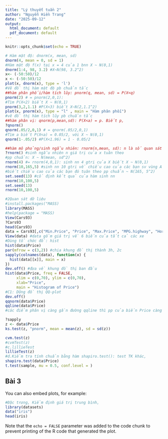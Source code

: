```yaml
---
title: "Lý thuyết tuần 2"
author: "Nguyễn Hiền Trang"
date: "2025-09-12"
output:
  html_document: default
  pdf_document: default
---
```


```r
knitr::opts_chunk$set(echo = TRUE)
```

 

```r
# Hàm mật độ: dnorm(x, mean, sd)
dnorm(4, mean = 0, sd = 1)
#Hàm mật độ f(x) tại x = 4 của 1 bnn X ~ N(0,1)
dnorm(1:4, 98, 3.2) #X~N(98, 3.2^2)
x<- (-50:50)/12
x <- (-50:50)/12
plot(x, dnorm(x), type = 'l')
#Vẽ đồ thị hàm mật độ pb chuẩn tắc
##hàm phân phối/hàm tích lũy: pnorm(q, mean, sd) = P(X<q)
pnorm(2) # = pnorm(2,0,1):
#Tìm P(X<2) biết X ~ N(0,1)
pnorm(3,2,1.1) #P(X<3) biết X~N(2,1.1^2)
plot(x, pnorm(x), type = "l" , main = "Hàm phân phối")
#vẽ đồ thị hàm tích lũy pb chuẩn tắc
##hàm phân vị: qnorm(p,mean,sd): P(X<a) = p. Biết p, 
?qnorm()
qnorm(.05/2,0,1) # = qnorm(.05/2,0,1)
#Tìm a biết P(X<a) = 0.05/2, với X ~ N(0,1)
qnorm(1-.05/2) #P(X<1.96) = 1 - 0.05/2

##hàm mô phỏng/sinh ngẫu nhiên: rnorm(n,mean, sd): n là số quan sát
?rnorm() #sinh ngẫu nhiên n giá trị của x tuân theo
#pp chuẩn: X ~ N(mean, sd^2)
rnorm(4) #= rnorm(4,0,1): sinh nn 4 gtri của X biết X ~ N(0,1)
rnorm(10,165,5) #sinh nn 10 gtri về chiều cao của các bạn sv vùng A
#biết chiều cao của các bạn đó tuân theo pp chuẩn ~ N(165, 5^2)
set.seed(13) #cố định kết quả của hàm sinh nn
rnorm(10,100,5)
set.seed(13)
rnorm(10,100,5)

#2Quan sát dữ liệu
#install.packages("MASS)
library(MASS)
#help(package = "MASS)
View(Cars93)
?Cars93
head(Cars93)
data = Cars93[,c("Min.Price", "Price", "Max.Price", "MPG.highway", "Horsepower", "RPM")]
View(data) #data gồm giá trị về 6 biến của tất cả các xe
#Dùng tổ chức đồ: hist
hist(data$Price)
par(mfrow = c(3,2)) #chia khung đồ thị thành 3h, 2c
sapply(colnames(data), function(x) {
  hist(data[[x]], main = x)
})
dev.off() #đưa về khung đồ thị ban đầu
hist(data$Price, freq = FALSE, 
     xlim = c(0,70), ylim = c(0,70), 
     xlab="Price", 
     main = "Histogram of Price")
#C1: DÙng đồ thị QQ-plot
dev.off()
qqnorm(data$Price)
qqline(data$Price)
#các điểm phân vị càng gần đường qqline thì pp của biến Price càng gần pp chuẩn

?sapply
z <- data$Price
ks.test(z, "pnorm", mean = mean(z), sd = sd(z))

cvm.test(z)
#cvmTest(z)
#c.lillieTest
lillieTest(z)
#d.Kiểm tra tính chuẩn bằng hàm shapiro.test(): test TK khác,
shapiro.test(data$Price)
t.test(sample, mu = 0.5, conf.level = )

```

## Bài 3

You can also embed plots, for example:

```r
#Đặc trưng, Kiểm định giá trị trung bình,
library(datasets)
data("iris")
head(iris)
```

Note that the `echo = FALSE` parameter was added to the code chunk to prevent printing of the R code that generated the plot.
